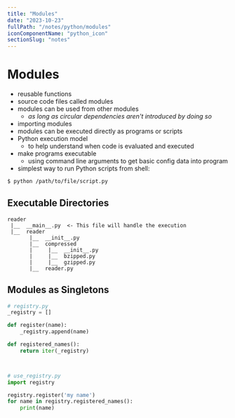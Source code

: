 ```yaml
---
title: "Modules"
date: "2023-10-23"
fullPath: "/notes/python/modules"
iconComponentName: "python_icon"
sectionSlug: "notes"
---
```


# Modules

- reusable functions
- source code files called modules
- modules can be used from other modules
    - _as long as circular dependencies aren't introduced by doing so_
- importing modules
- modules can be executed directly as programs or scripts
- Python execution model
    - to help understand when code is evaluated and executed
- make programs executable
    - using command line arguments to get basic config data into program
- simplest way to run Python scripts from shell:
```bash
$ python /path/to/file/script.py
```

## Executable Directories

```
reader
 |__  __main__.py  <- This file will handle the execution
 |__  reader
       |__  __init__.py
       |__  compressed
       |     |__  __init__.py
       |     |__  bzipped.py
       |     |__  gzipped.py
       |__  reader.py
```

## Modules as Singletons

```python
# registry.py
_registry = []

def register(name):
    _registry.append(name)

def registered_names():
    return iter(_registry)



# use_registry.py
import registry

registry.register('my name')
for name in registry.registered_names():
    print(name)


```

